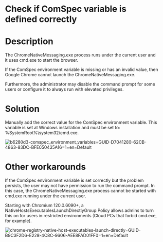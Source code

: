 ﻿# Check if ComSpec variable is defined correctly

# Description

The ChromeNativeMessaging.exe process runs under the current user
                and it uses cmd.exe to start the browser.

If the ComSpec environment variable is missing or has an invalid
                value, then Google Chrome cannot launch the
                    ChromeNativeMessaging.exe.

Furthermore, the administrator may disable the command prompt for some users or
                configure it to always run with elevated privileges.

# Solution

Manually add the correct value for the ComSpec environment variable.
                This variable is set at Windows installation and must be set to:
                    %SystemRoot%\system32\cmd.exe.

![b6280d3-comspec_environment_variables=GUID-D7041280-62CB-4863-83DC-BFE050435A16=1=en=Default](/images/b6280d3-comspec_environment_variables=GUID-D7041280-62CB-4863-83DC-BFE050435A16=1=en=Default.png)

# Other workarounds

If the ComSpec environment variable is set correctly but the problem
                persists, the user may not have permission to run the command prompt. In this case,
                the ChromeNativeMessaging.exe process cannot be started with
                    cmd.exe running under the current user.

Starting with Chromium 120.0.6090+, a NativeHostsExecutablesLaunchDirectlyGroup Policy allows admins to turn this on for users in
                restricted environments (Cloud PCs that forbid cmd.exe, for
                    example).

![chrome-registry-native-host-executables-launch-directly=GUID-B9C3F2D6-E228-4C8C-9606-AEE8FAD01FF0=1=en=Default](/images/chrome-registry-native-host-executables-launch-directly=GUID-B9C3F2D6-E228-4C8C-9606-AEE8FAD01FF0=1=en=Default.png)
